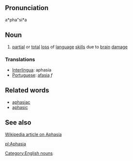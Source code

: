 ==Pronunciation==

a*pha"si*a

==Noun==
# [[partial]] or [[total]] [[loss]] of [[language]] [[skill]]s due to [[brain]] [[damage]]

===Translations===
*[[Interlingua]]: aphasia
*[[Portuguese]]: [[afasia]] ''f''

==Related words==
* [[aphasiac]]
* [[aphasic]]

==See also==
[http://en2.wikipedia.org/wiki/Aphasia Wikipedia article on Aphasia]

[[Category:English nouns]]

[[pl:Aphasia]]